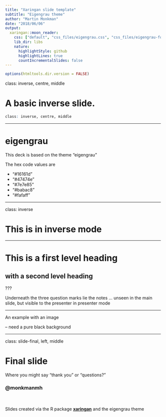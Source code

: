 ```yaml
---
title: "Xaringan slide template"
subtitle: "Eigengrau theme"
author: "Martin Monkman"
date: "2018/06/06"
output:
  xaringan::moon_reader:
    css: ["default", "css_files/eigengrau.css", "css_files/eigengrau-fonts.css"]    
    lib_dir: libs
    nature:
      highlightStyle: github
      highlightLines: true
      countIncrementalSlides: false
---
```



```r
options(htmltools.dir.version = FALSE)
```

class: inverse, centre, middle

# A basic inverse slide.


```r
class: inverse, centre, middle 
```


---


# eigengrau

This deck is based on the theme "eigengrau"

The hex code values are

- "#16161d"
- "#47474e"
- "#7e7e85"
- "#babac8"
- "#fafaff"

---

class: inverse


# This is in inverse mode



---

# This is a first level heading

## with a second level heading


???

Underneath the three question marks lie the notes ... unseen in the main slide, but visible to the presenter in presenter mode


---

An example with an image

-- need a pure black background



---

class: slide-final, left, middle

# Final slide

Where you might say "thank you" or "questions?"


### @monkmanmh

<BR><BR>
Slides created via the R package [**xaringan**](https://github.com/yihui/xaringan) and the eigengrau theme



